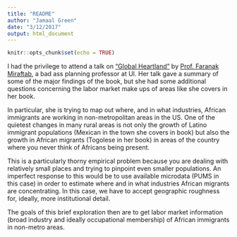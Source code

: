 ```yaml
---
title: "README"
author: "Jamaal Green"
date: "3/12/2017"
output: html_document
---
```


```r
knitr::opts_chunk$set(echo = TRUE)
```

I had the privilege to attend a talk on ["Global Heartland"](http://www.iupress.indiana.edu/product_info.php?products_id=807777) by [Prof. Faranak Miraftab](http://urban.illinois.edu/people/faculty-directory/core-faculty/10-faranak-miraftab), a bad ass planning professor at UI. Her talk gave a summary of some of the major findings of the book, but she had some additional questions concerning the labor market make ups of areas like she covers in her book.

In particular, she is trying to map out where, and in what industries, African immigrants are working in non-metropolitan areas in the US. One of the quietest changes in many rural areas is not only the growth of Latino immigrant populations (Mexican in the town she covers in book) but also the growth in African migrants (Togolese in her book) in areas of the country where you never think of Africans being present.

This is a particularly thorny empirical problem because you are dealing with relatively small places and trying to pinpoint even smaller populations. An imperfect response to this would be to use available microdata (PUMS in this case) in order to estimate where and in what industries African migrants are concentrating. In this case, we have to accept geographic roughness for, ideally, more institutional detail. 

The goals of this brief exploration then are to get labor market information (broad industry and ideally occupational membership) of African immigrants in non-metro areas.

